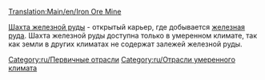 [[Translation:Main/en/Iron Ore Mine]]
{{ru/Промышленность| имя=Шахта железной руды
| Изображение=Ironoremine.png
| Климат=[[Main/en/Климат/Ru#Умеренный|Умеренный]]
| Принимает=Нет
| Производит=[[Main/ru/Железная руда|Железная руда]]
| Примечания=Нет
}}

[[Main/ru/Шахта железной руды|Шахта железной руды]] - открытый карьер, где добывается [[Main/ru/Железная руда|железная руда]]. Шахта железной руды доступна только в умеренном климате, так как земли в других климатах не содержат залежей железной руды.

{{ru/Navbox Промышленность}}

[[Category:ru/Первичные отрасли]]
[[Category:ru/Отрасли умеренного климата]]